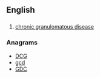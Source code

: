 ==English==

==={{initialism-old|en}}===
{{head|en}}

# [[chronic granulomatous disease]]

===Anagrams===
* [[DCG#English|DCG]]
* [[gcd#English|gcd]]
* [[GDC#English|GDC]]